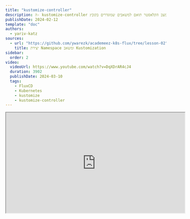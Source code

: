 ```yaml
---
title: "kustomize-controller"
description: ה- kustomize-controller ישמור על מצב הקלאסטר תואם למשאבים שמוגדרים בקובץ kustomization.yaml.
publishDate: 2024-02-12
template: "doc"
authors:
  - yariv-katz
sources: 
  - url: "https://github.com/ywarezk/academeez-k8s-flux/tree/lesson-02"
    title: יצירת Namespace ומשאב Kustomization
sidebar:
  order: 2
video:
  videoUrl: https://www.youtube.com/watch?v=DqXDrAR4cJ4
  duration: 3902
  publishDate: 2024-03-10
  tags:
    - FluxCD
    - Kubernetes
    - kustomize
    - kustomize-controller
---
```


<div class="not-content flex">
  <iframe
    class="mx-auto"
    width="560"
    height="315"
    src="https://www.youtube.com/embed/DqXDrAR4cJ4?si=CAm9-wSE9ZyjKBg5"
    title="FluxCD - kustomize-controller - video"
    allow="accelerometer; clipboard-write; encrypted-media; gyroscope; picture-in-picture; web-share"
    allowFullScreen
    loading="lazy"
    referrerPolicy="strict-origin-when-cross-origin"
    aria-label="FluxCD - kustomize-controller - video"
    aria-describedby="iframe-video-description"
  />
</div>
<span id="iframe-video-description" class="sr-only">
This video provides a comprehensive tutorial on using FluxCD's kustomize-controller to manage Kubernetes resources with kustomize, including practical steps for creating and applying Kustomization resources in a cluster.
</span>

ה - [`kustomize-controller`](https://fluxcd.io/flux/components/kustomize/) מסתכל על משאב מקובץ [`Kustomization`](https://fluxcd.io/flux/components/kustomize/kustomizations/) בקלאסטר (נוצר נקודת כניסה אחת `Kustomization` בשלב `flux bootstrap`).  
ה - `Kustomization` שהוא CRD של Flux יכיל `sourceRef` ו - `path` לתיקייה.
אותה תיקייה תכיל קובץ `kustomization.yaml` שיכיל את המשאבים שיש ליצור בקלאסטר, וה - `kustomize-controller` ישמור על מצב הקלאסטר תואם למשאבים שמוגדרים בקובץ זה.
במידה והקובץ `kustomization.yaml` לא קיים, אז ה - `kustomize-controller` יצור אותו על פי המשאבים בתיקייה.

## kustomize ו - kustomize-controller לא להתבלבל

יש כאן כמה דברים שיכולים לבלבל. יש את הכלי [`kustomize`](https://kustomize.io/), ואת ה - `kustomize-controller` שהוא חלק מפרויקט `flux`.  
בנוסף יש שני משאבים שונים מסוג `Kustomization`, אחד מה - [`kustomize.config.k8s.io/v1beta1`](https://kubectl.docs.kubernetes.io/references/kustomize/kustomization/) שהוא רק קליינט ולא נוצר בקלאסטר, ואחד מ - `kustomize.toolkit.fluxcd.io/v1` שהוא משאב CRD שנוסף לקלאסטר שלנו כאשר התקנו Flux.  
אנחנו צריכים להבין כל אחד מהרכיבים האלה ואיך הם קשורים זה לזה.

## kustomize

`kustomize` מזכיר לי קצת גרסא מאוד מופשטת של `helm`. אתה מזין ל - `kustomize` קובץ `Kustomization` שנראה כך:

```yaml
apiVersion: kustomize.config.k8s.io/v1beta1
kind: Kustomization
resources:
- flux-system
- namespace.yaml
```

להלן דוגמא למשאב `Kustomization`, `kustomize` יצור ממנו קבוצת משאבים שניתן להזין ל - `kubectl` והמשאבים האלה ייווצרו.
חשוב לציין שמשאב `Kustomization` זה לא משאב CRD בקלאסטר, זה פשוט קובץ ש - `kustomize` ישתמש בו כדי ליצור משאבים. 
`kustomize` מגיע מובנה בתוך `kubectl` אבל גם ניתן להתקין אותו ככלי חיצוני.

```bash
kubectl kustomize <kustomization_directory>
```

יציג את המשאבים שיוצרו על ידי `kustomize`.

```bash
kubectl apply -k <kustomization_directory>
```

והפקודה הנ"ל תייצר את המשאבים.

חשוב לציין שזהו לא שיעור על `kustomize` ויש הרבה שיעורים טובים על הכלי הזה, ואני מניח שיש לך קצת ניסיון איתו.
אנחנו כן נעבור על תכונות חשובות של הכלי שנשתמש בהן במהלך הקורס.

## התקנת kustomize

למרות ש - `kustomize` מובנה בתוך `kubectl`, עדיין ניתן להתקין אותו ככלי נפרד.
הדרך הקלה ביותר היא דרך `homebrew`:

```bash
brew install kustomize
```

לאחר ההתקנה תהיה לך פקודת `kustomize` זמינה. פקודה זו לא תשפיע על הקלאסטר שלך, ואני אישית אוהב להשתמש בה ככלי להבנת מה הולך להיות מותקן.

## kustomization.yaml

יש משמעות מיוחדת לקבצים בשם `kustomization.yaml` בתיקייה. `kustomize` מקבל תיקייה, והוא יחפש קובץ בשם `kustomization.yaml` באותה תיקייה. אם הקובץ לא קיים אז `kustomize` יכשל ביצירת המשאבים.

## kustomize create

`kustomize` יכול לעזור לך ליצור קובץ `kustomization.yaml` על פי המשאבים בתיקייה.

```bash
cd clusters/staging && kustomize create --autodetect --recursive
```

ניתן להיכנס לתיקייה המכילה משאבים בפורמט `yaml`, ולהריץ `kustomize create --autodetect --recursive` וזה יצור קובץ `kustomization.yaml` על פי המשאבים בתיקייה.
זהו feature חשוב מאוד, וזה הפיצ'ר שה - `kustomize-controller` ישתמש בו אם הקובץ `kustomization.yaml` לא קיים.

## kustomize build

אני משתמש בפקודה זו לעתים קרובות, זו דרך לראות אילו משאבים ייווצרו על ידי `kustomize-controller`.
הפקודה לא תייצר את המשאבים, רק תראה לך אילו משאבים ייווצרו.

```bash
kustomize build <kustomization_directory>
```

## patch

חשוב שנעבור על תכונת ה - `patch` ב - `Kustomization` משום שנשתמש בה הרבה, במיוחד כאשר יש לנו תצורות דומות בין הקלאסטרים.  
לדוגמא ייתכן שיש לנו תצורת בסיס בין הקלאסטרים, אבל יש שינויים קטנים בתצורה בין הקלאסטרים, לעיתים קרובות kustomization patches יאפשרו לנו לבצע את ההבדלה הזאת.

ישנם 2 סוגים של patches, `patchesStrategicMerge` ו - `patchesJson6902`.

### patchesStrategicMerge

בצורה זו אנחנו מציינים קבצים שיש למזג איתם את המשאבים בקובץ `kustomization.yaml`.

```yaml
apiVersion: kustomize.config.k8s.io/v1beta1
kind: Kustomization
resources:
- flux-system
- namespace.yaml
patches:
- patch.yaml
```

בדוגמא זו נשתמש בקובץ `patch.yaml` כדי להוסיף annotation ל - `ServiceAccount` של `source-controller`.

```yaml
apiVersion: v1
kind: ServiceAccount
metadata:
	name: source-controller
	namespace: flux-system
	annotations:
		iam.gke.io/gcp-service-account: source-controller@prj-academeez.iam.gserviceaccount.com
```

זהו התוכן של הקובץ `patch.yaml`, והוא יוסיף את ה - annotation ל - `ServiceAccount` של `source-controller`.
הוא יחפש את ה - `ServiceAccount` בשם `source-controller` בתוך ה - `namespace` `flux-system` ויוסיף את ה - annotation.

### patchesJson6902

בצורה זו אנחנו משתמשים ב - `json` patch כדי למזג עם המשאבים בקובץ `kustomization.yaml`.
בדרך זו ניתן לבצע שינוי יותר מדויק על מנת לשנות שדה או מספר שדות במקום להחליף בלוק שלם של מידע.

```yaml
apiVersion: kustomize.config.k8s.io/v1beta1
kind: Kustomization
resources:
- flux-system
- namespace.yaml
patches:
- target:
	kind: ServiceAccount
	name: source-controller
	namespace: flux-system
	version: v1
	path: patch.yaml
```

ובתוך הקובץ `patch.yaml` נמצא התוכן הבא:

```yaml
- op: add
  path: /metadata/annotations/iam.gke.io~1gcp-service-account
  value: "source-controller@prj-academeez.iam.gserviceaccount.com"
```

נשתמש בצורה זו כאשר נדבר על Workload Identity וגישה למאגר ה - helm הפרטי שלנו.
		
## overlays - שכבות

מאפיין נוסף שבו נשתמש הוא `overlays`. זהו דרך להגדיר תצורה בסיסית ואז להוסיף תצורות שונות לקלאסטרים שונים.
הבה נבחן דוגמא פשוטה. בתיקיית השורש ניצור תיקייה בשם `apps` שתכיל את תצורת האפליקציות שלנו.
מאוחר יותר בקורס נגדיר קצת הבדל בין האפליקציה בקלאסטר `staging` לבין האפליקציה בקלאסטר `production`, נפעיל גרסא `canary` בקלאסטר `staging` וגרסא יציבה בקלאסטר `production`.

בתיקיית `apps` ניצור תיקייה בשם `base` שתכיל את תצורת האפליקציות שמשותפת לכל הקלאסטרים.
בתיקיית `apps/base` ניצור קובץ `release.yaml` עם התוכן הבא:

```yaml
apiVersion: helm.toolkit.fluxcd.io/v2beta2
kind: HelmRelease
metadata:
  name: hello
  namespace: www
spec:
  interval: 10m
  timeout: 5m
  chart:
    spec:
      chart: hello
      repository: https://charts.example.com      
      # version: "..." modify this per cluster
      sourceRef:
        kind: HelmRepository
        name: hello  
```

שימו לב שלא כללנו את השדה `version`, נשתמש ב - `overlays` כדי להוסיף את השדה `version` לקלאסטרים, ולטעון גרסא `canary` לקלאסטר `staging`.
בתיקיית `apps/base` ניצור גם קובץ `kustomization.yaml` עם התוכן הבא:

```yaml
apiVersion: kustomize.config.k8s.io/v1beta1
kind: Kustomization
resources:
  - release.yaml
```

לעת עתה קובץ `kustomization.yaml` זה מכיל את כל המשאבים בתיקייה, אבל נשתמש בו בהמשך כדי להוסיף תגיות משותפות, ניימספייס והגדרות נוספות שמשותפות לכל המשאבים בתיקייה.

בתוך התיקייה `apps` ניצור תיקייה בשם `staging` שתכיל את תצורת האפליקציות שמיועדות לקלאסטר `staging`.
בתיקיית `apps/staging` ניצור קובץ `kustomization.yaml` עם התוכן הבא:

```yaml
apiVersion: kustomize.config.k8s.io/v1beta1
kind: Kustomization
resources:
  - ../base
patches:
  - path: release.yaml
    target:
      kind: HelmRelease
```

הוספנו שדה `patches` שמכוון למשאב `HelmRelease`, ונשתמש בשדה זה כדי להוסיף את השדה `version` למשאב `HelmRelease`.

ניצור את הקובץ `release.yaml` בתיקיית `apps/staging` עם התוכן הבא:

```yaml
- op: add
  path: /spec/chart/spec/version
  value: ">=1.0.0-canary"
```

ניצור את אותם קבצים בתיקיית `apps/production` רק שהשדה `version` יהיה שונה.
בתיקיית `apps/production` ניצור קובץ `kustomization.yaml` עם התוכן הבא:

```yaml
- op: add
  path: /spec/chart/spec/version
  value: ">=1.0.0"
```

ניתן לבחון את ה - overlays שלנו על ידי הרצת הפקודה הבאה:

```bash
kubectl kustomize apps/staging
kubectl kustomize apps/production
```

ניתן לראות שההגדרות לשני הקלאסטרים זהות חוץ מהשדה `version`. זהו דוגמא טובה לשימוש ב - `overlays` כדי ליצור קלאסטרים דומים עם הבדלים קטנים.

זהו הסיכום הקצר שנצטרך על הכלי `kustomize`, השיעור ימשיך על ה - `kustomize-controller` וה - `Kustomization` של Flux.

## kustomize-controller

ה - `kustomize-controller` הוא [אופרטור של קוברנטס](https://kubernetes.io/docs/concepts/extend-kubernetes/operator/) שמשתמש במשאב CRD בשם `Kustomization` שמצביע על תיקייה בקוד מקור (בדרך כלל זה יהיה git repository).
בהתבסס על `kustomization.yaml` בתיקייה (או אם אין הוא ייווצר) משאבים נוצרים בקלאסטר, והמצב של הקלאסטר נשמר.

## Kustomization custom resource

לאחר התקנת Flux יש לנו כעת 2 משאבי `Kustomization`, אחד מה - `kustomize.config.k8s.io/v1beta1` והשני מה - `kustomize.toolkit.fluxcd.io/v1`.
זה יכול להיות מבלבל בהתחלה, חשוב להבין את ההבדל ביניהם, ולהבחין בשדה `apiVersion` כדי להבחין ביניהם.
זכרו שמשאבי Flux יש להם `<controller>.toolkit.fluxcd.io` ב - `apiVersion`.
להלן דוגמא למשאב `Kustomization` ונעבור על השדות החשובים:

```yaml
apiVersion: kustomize.toolkit.fluxcd.io/v1
kind: Kustomization
metadata:
  name: apps
  namespace: www
spec:
  interval: 10m0s
  path: ./clusters/staging
  prune: true
  sourceRef:
    kind: GitRepository
    name: flux-system
    namespace: flux-system
```

בואו נעבור על השדות החשובים:

- **metadata.namespace** - ה - `Kustomization` לא חייב להיות ב - `flux-system` namespace, אם כי אני רגיל לשים אותו שם.
- **spec.interval** - ה - `kustomize-controller` יבדוק את המשאב בכל זמן זה, ויתקן כל תקלה כדי להתאים את מצב הקלאסטר למשאבים בקובץ `kustomization.yaml`.
- **spec.path** - הנתיב לתיקייה במקור (במקרה זה git repository) שמכילת קובץ `kustomization.yaml` (אם אין `kustomization.yaml` הוא ייווצר - נחזור לכך מאוחר יותר).
- **spec.prune** - אם מוגדר כ - `true` אז משאבים שהוסרו יימחקו מהקלאסטר, אני כמעט תמיד מגדיר את זה.
- **spec.sourceRef** - ה - `sourceRef` מצביע על משאב `source-controller`, בקורס זה יהיה `GitRepository` - זה מצביע לאיפה התיקייה `path` נמצאת, ואיפה הקבצי yaml שנרצה ליישם נמצאים.

## נקודת הכניסה של kustomize-controller

כאשר הרצנו `flux bootstrap` נוצר משאב `Kustomization` ב - `flux-system` namespace:

```yaml
apiVersion: kustomize.toolkit.fluxcd.io/v1
kind: Kustomization
metadata:
  name: flux-system
  namespace: flux-system
spec:
  interval: 10m0s
  path: ./clusters/staging
  prune: true
  sourceRef:
    kind: GitRepository
    name: flux-system

```

זוהי נקודת הכניסה שלנו ל - `kustomize-controller` והנתיב מוגדר ל `./clusters/staging` על פי הדגל `--path` בפקודת `flux bootstrap`.

## יצירת kustomization.yaml

שימו לב שהנתיב `./clusters/staging` לא מכיל `kustomization.yaml` ועדיין ה - `kustomize-controller` לא התלונן.
אם ה - `Kustomization` מצביע לנתיב שאינו מכיל `kustomization.yaml` אז ה - `kustomize-controller` יייצר אותו (לא באופן פיזי, אלא כמשאב וירטואלי).
האופן שבו הוא יייצר את ה - `kustomization.yaml` הוא על ידי הרצת הפקודה `kustomize create --autodetect --recursive` על הנתיב.
ננסה להריץ את הפקודה בעצמנו:

```bash
cd clusters/staging && kustomize create --autodetect --recursive
```

שימו לב שנוצר קובץ `kustomization.yaml` בתיקייה `clusters/staging` והוא מכיל את המשאבים בתיקייה וגם בתיקיות המשניות (כמו תיקיית `flux-system`). בנוסף נכלל בו גם קובץ `namespace.yaml` מהשיעור הראשון, זה כיצד נוצר ה - namespace בשיעור הראשון, על ידי ה - `kustomize-controller` שייצר את המשאב `Kustomization` בתיקייה `clusters/staging`.

## סידור תיקיות

עכשיו שהבנו את ה - `kustomize-controller` ואת ה - `Kustomization` נסדר את המאגר שלנו, כך שיהיה נוח יותר לפרויקטים גדולים יותר.

נזיז את ה - `namespace.yaml` מתיקיית `clusters/staging` לתיקיית `apps/base` זה יהיה ה - namespace שבו נשים את האפליקציות שלנו (חשוב לציין שאני ממליץ לא להשליך את כל האפליקציות בתיקייה אחת, אלא להפריד אותן namespace שונות, אבל בשביל הקורס נשתמש בתיקייה אחת).
נצטרך לשנות את ה - `kustomization.yaml` בתיקיית `apps/base` כך שיכלול את ה - `namespace.yaml`:

```yaml
apiVersion: kustomize.config.k8s.io/v1beta1
kind: Kustomization
resources:
  - namespace.yaml
```

נמחק את כל משאבי ה - `release.yaml` שיצרנו, אלו היו רק לצורך הדגמה, ניצור אותם שוב בשיעורים הבאים כאשר נלמד על `helm-controller`.
שנו את ה - `apps/staging/kustomization.yaml` ואת ה - `apps/production/kustomization.yaml` כך שיכללו את התיקייה `apps/base`:

```yaml
apiVersion: kustomize.config.k8s.io/v1beta1
kind: Kustomization
resources:
  - ../base
```

בנוסף נוודא שהקובץ `clusters/staging/apps.yaml` קיים ומכיל את הקוד הבא:

```yaml
apiVersion: kustomize.toolkit.fluxcd.io/v1beta1
kind: Kustomization
metadata:
  name: apps
  namespace: flux-system
spec:
  path: ./apps/staging
  prune: true
  interval: 5m
  sourceRef:
    kind: GitRepository
    name: flux-system
    namespace: flux-system
```

הכנו את ה apps overlay, ומיקמנו את יצירת ה namespace באותה התיקייה. אם נעשה push לקוד נראה את ה namespace וגם את ה - `Kustomization` שנוצר:

```bash
> kubectl get kustomization -n flux-system
```

## לסיכום

בשיעור זה למדנו על:
- `kustomize` - כלי שמאפשר ליצור משאבים בהתבסס על קובץ `kustomization.yaml`. זהו כלי מובנה ב - `kubectl`.
- `kustomize-controller` - אופרטור של Flux שמסתכל על משאב מסוג `Kustomization` ומשמר את הקלאסטר תואם למשאבים שמוגדרים בקובץ `kustomization.yaml`.

בנוסף למדנו על ה - `Kustomization` מסוג `kustomize.toolkit.fluxcd.io/v1` , ויצרנו overlay עבור ה - `apps` שלנו ולמדנו איך להשתמש ב - `patches` כדי לשנות משאבים ב overaly.

קוד המקור המלא זמין [כאן](https://github.com/ywarezk/academeez-k8s-flux/tree/lesson-02)
